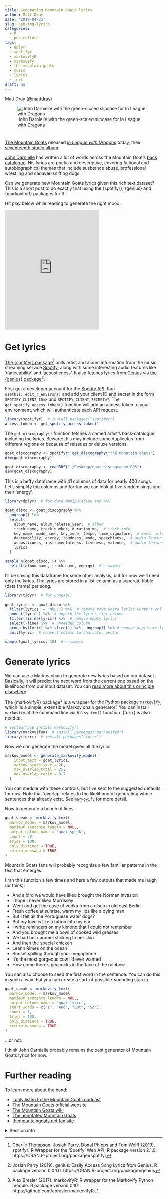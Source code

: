 ```yaml
---
title: Generating Mountain Goats lyrics
author: Matt Dray
date: '2019-04-25'
slug: gen-tmg-lyrics
categories:
  - R
  - pop culture
tags:
  - dplyr
  - spotifyr
  - markovifyR
  - markovify
  - the mountain goats
  - music
  - lyrics
  - text
draft: no
---
```


Matt Dray ([\@mattdray](https://www.twitter.com/mattdray))

![John Darnielle with the green-scaled slipcase for In League with Dragons](https://media.giphy.com/media/3BZMxpu9VV6w7TnVdm/giphy.gif)

# 

[The Mountain Goats](https://en.wikipedia.org/wiki/The_Mountain_Goats) released [_In League with Dragons_](https://www.metacritic.com/music/in-league-with-dragons/the-mountain-goats) today, their [seventeenth studio album](http://www.mountain-goats.com/discography/).

[John Darnielle](https://en.wikipedia.org/wiki/John_Darnielle) has written a lot of words across the Mountain Goat's [back catalogue](https://en.wikipedia.org/wiki/The_Mountain_Goats_discography). His lyrics are poetic and descriptive, covering fictional and autobiographical themes that include susbtance abuse, professional wrestling and cadaver-sniffing dogs.

Can we generate new Mountain Goats lyrics given this rich text dataset? This is a short post to do exactly that using the {spotifyr}, {genius} and {markovifyR} packages for R.

Hit play below while reading to generate the right mood.

<iframe src="https://open.spotify.com/embed/track/0R9CW6XBPlNLEoz8E4IIi6" width="300" height="380" frameborder="0" allowtransparency="true" allow="encrypted-media"></iframe>

# Get lyrics

[The {spotifyr} package](https://www.rcharlie.com/spotifyr/)[^spotifyr] pulls artist and album information from the music streaming service [Spotify](https://www.spotify.com), along with some interesting audio features like 'danceability' and 'acousticness'. It also fetches lyrics from [Genius](https://genius.com/) via [the {genius} package](https://github.com/josiahparry/genius)[^genius].

First get a developer account for the [Spotify API](https://developer.spotify.com/documentation/web-api/). Run `usethis::edit_r_environ()` and add your client ID and secret in the form `SPOTIFY_CLIENT_ID=X` and `SPOTIFY_CLIENT_SECRET=Y`. The `get_spotify_access_token()` function will add an access token to your environment, which will authenticate each API request.

```r
library(spotifyr)  # install.packages("spotifyr")
access_token <- get_spotify_access_token()
```

The `get_discography()` function fetches a named artist's back-catalogue, including the lyrics. Beware: this may include some duplicates from different regions or because of reissues or deluxe versions.

```r
goat_discography <- spotifyr::get_discography("the mountain goats")
dim(goat_discography)
```
```r
goat_discography <- readRDS("~/Desktop/goat_discography.RDS")
dim(goat_discography)
```

This is a hefty dataframe with 41 columns of data for nearly 400 songs. Let's simplify the columns and for fun we can look at five random sings and their 'energy'.

```r
library(dplyr)  # for data manipulation and %>%

goat_disco <- goat_discography %>% 
  ungroup() %>% 
  select(
    album_name, album_release_year,  # album
    track_name, track_number, duration_ms,  # track info
    key_name, mode_name, key_mode, tempo, time_signature,  # music info
    danceability, energy, loudness, mode, speechiness,  # audio features
    acousticness, instrumentalness, liveness, valence,  # audio features
    lyrics
  )

sample_n(goat_disco, 5) %>%
  select(album_name, track_name, energy)  # a sample
```

I'll be saving this dataframe for some other analysis, but for now we'll need only the lyrics. The lyrics are stored in a list-column as a separate tibble (data frame) per song.

```r
library(tidyr)  # for unnest()

goat_lyrics <- goat_disco %>%
  filter(lyrics != "NULL") %>%  # remove rows where lyrics weren't collected
  unnest(lyrics) %>%  # unpack the lyrics list-column
  filter(!is.na(lyric)) %>%  # remove empty lyrics
  select(-line) %>%  # unneeded column
  group_by(lyric) %>% slice(1) %>%  ungroup() %>% # remove duplicate lyrics
  pull(lyric)  # convert column to character vector

sample(goat_lyrics, 10)  # a sample
```

# Generate lyrics

We can use a Markov chain to generate new lyrics based on our dataset. Basically, it will predict the next word from the current one based on the likelihood from our input dataset. You can [read more about this principle elsewhere](https://hackernoon.com/from-what-is-a-markov-model-to-here-is-how-markov-models-work-1ac5f4629b71).

[The {markovifyR} package](https://github.com/abresler/markovifyR)[^markovifyr] is a wrapper for [the Python package `markovify`](https://github.com/jsvine/markovify), which 'is a simple, extensible Markov chain generator'. You can install `markovify` at the command line via R's `system()` function. {furrr} is also needed.

```r
# system("pip install markovify")
library(markovifyR)  # install.packages("markovifyR")
library(furrr)  # install.packages("furrr")
```

Now we can generate the model given all the lyrics.

```r
markov_model <- generate_markovify_model(
    input_text = goat_lyrics,
    markov_state_size = 2L,
    max_overlap_total = 25,
    max_overlap_ratio = 0.7
  )
```

You can meddle with these controls, but I've kept to the suggested defaults for now. Note that 'overlap' relates to the likelihood of generating whole sentences that already exist. See [`markovify`](https://github.com/jsvine/markovify) for more detail.

Now to generate a bunch of lines.

```r
goat_speak <- markovify_text(
  markov_model = markov_model,
  maximum_sentence_length = NULL,
  output_column_name = 'goat_speak',
  count = 50,
  tries = 100,
  only_distinct = TRUE,
  return_message = TRUE
)
```

Mountain Goats fans will probably recognise a few familiar patterns in the text that emerges.

I ran this function a few times and here a few outputs that made me laugh (or think):

* And a bird we would have liked brought the Norman invasion
* I hope I never liked Morrissey
* Went and got the case of vodka from a disco in old east Berlin
* Fresh coffee at sunrise, warm my lips like a dying man
* But I felt all the Portuguese water dogs?
* But my love is like a tattoo into my ear
* I write reminders on my kimono that I could not remember
* And you brought me a bowl of cooked wild grasses
* We had hot caramel sticking to her skin
* And then the special chicken
* Leann Rimes on the ocean
* Sunset spilling through your megaphone
* It's the most gorgeous cow I'd ever wanted
* How come there's peacocks in the face of the rainbow

You can also choose to seed the first word in the sentence. You can do this in such a way that you can create a sort-of possible-sounding stanza.

```r
goat_speak <- markovify_text(
  markov_model = markov_model,
  maximum_sentence_length = NULL,
  output_column_name = 'goat_lyric',
  start_words = c("I", "And", "But", "So"),
  count = 1,
  tries = 100,
  only_distinct = TRUE,
  return_message = TRUE
)
```

...or not.

I think John Darnielle probably remains the best generator of Mountain Goats lyrics for now.

# Further reading

To learn more about the band:

* [I only listen to the Mountain Goats podcast](http://www.nightvalepresents.com/ionlylistentothemountaingoats)
* [The Mountain Goats official website](http://www.mountain-goats.com/)
* [The Mountain Goats wiki](https://themountaingoats.fandom.com/wiki/The_Mountain_Goats_Wiki)
* [The annotated Mountain Goats](https://kylebarbour.org/tmg/)
* [themountaingoats.net fan site](http://www.themountaingoats.net/)

<details><summary>Session info</summary>
```r
paste("Last updated", Sys.Date())
xfun::session_info()
```
</details>

[^spotifyr]: Charlie Thompson, Josiah Parry, Donal Phipps and Tom Wolff (2019). spotifyr: R Wrapper for the 'Spotify' Web API. R package version 2.1.0. https://CRAN.R-project.org/package=spotifyr
[^genius]: Josiah Parry (2019). genius: Easily Access Song Lyrics from Genius. R package version 0.0.1.0. https://CRAN.R-project.org/package=genius
[^markovifyr]: Alex Bresler (2017). markovifyR: R wrapper for the Markovify Python module. R package version 0.101. https://github.com/abresler/markovifyR